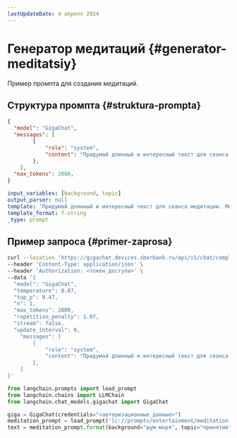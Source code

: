 ```yaml
---
lastUpdateDate: 4 апреля 2024
---
```


# Генератор медитаций {#generator-meditatsiy}

Пример промпта для создания медитаций.

## Структура промпта {#struktura-prompta}

<Tabs queryString="tool">
<TabItem value="api" label="GigaChat API" default>

```json
{
  "model": "GigaChat",
  "messages": [
        {
            "role": "system",
            "content": "Придумай длинный и интересный текст для сеанса медитации. Медитирующий будет слышать шум моря. Тема медитации — принятие. Текст должен быть расслабляющий и успокаивающий. Не пиши никаких пояснений к тексту."
        },
    ],
  "max_tokens": 2000, 
}
```

</TabItem>
<TabItem value="sdk" label="GigaChain" >

```yaml
input_variables: [background, topic]
output_parser: null
template: 'Придумай длинный и интересный текст для сеанса медитации. Медитирующий будет слышать {background}. Тема медитации — {topic}. Текст должен быть расслабляющий и успокаивающий. Не пиши никаких пояснений к тексту.'
template_format: f-string
_type: prompt
```

</TabItem>
</Tabs>

## Пример запроса {#primer-zaprosa}

<Tabs queryString="tool">
<TabItem value="api" label="GigaChat API" default>

```sh
curl --location 'https://gigachat.devices.sberbank.ru/api/v1/chat/completions' \
--header 'Content-Type: application/json' \
--header 'Authorization: <токен_доступа>' \
--data '{
  "model": "GigaChat", 
  "temperature": 0.87, 
  "top_p": 0.47, 
  "n": 1, 
  "max_tokens": 2000, 
  "repetition_penalty": 1.07, 
  "stream": false, 
  "update_interval": 0, 
    "messages": [
        {
            "role": "system",
            "content": "Придумай длинный и интересный текст для сеанса медитации. Медитирующий будет слышать шум моря. Тема медитации — принятие. Текст должен быть расслабляющий и успокаивающий. Не пиши никаких пояснений к тексту."
        },
    ]
}'
```

</TabItem>
<TabItem value="sdk" label="GigaChain" >

```python
from langchain.prompts import load_prompt
from langchain.chains import LLMChain
from langchain.chat_models.gigachat import GigaChat

giga = GigaChat(credentials="<авторизационные_данные>")
meditation_prompt = load_prompt('lc://prompts/entertainment/meditation.yaml')
text = meditation_prompt.format(background="шум моря", topic="принятие")
```

</TabItem>
</Tabs>
